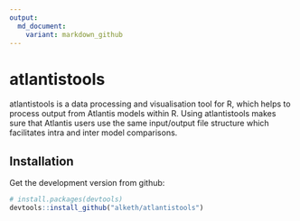 ```yaml
---
output:
  md_document:
    variant: markdown_github
---
```


<!-- README.md is generated from README.Rmd. Please edit that file -->

# atlantistools

atlantistools is a data processing and visualisation tool for R, which helps to process output from Atlantis models within R.
Using atlantistools makes sure that Atlantis users use the same input/output file structure which facilitates intra and inter model comparisons.

## Installation

Get the development version from github:

```R
# install.packages(devtools)
devtools::install_github("alketh/atlantistools")
```
